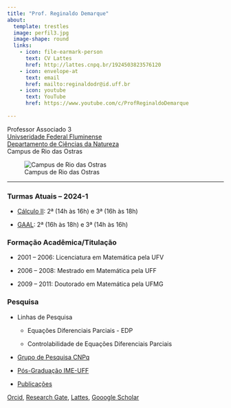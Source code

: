 ```yaml
---
title: "Prof. Reginaldo Demarque"
about:
  template: trestles
  image: perfil3.jpg
  image-shape: round
  links:
    - icon: file-earmark-person
      text: CV Lattes
      href: http://lattes.cnpq.br/1924503823576120
    - icon: envelope-at
      text: email
      href: mailto:reginaldodr@id.uff.br
    - icon: youtube
      text: YouTube
      href: https://www.youtube.com/c/ProfReginaldoDemarque
    
---
```


Professor Associado 3\
[Univseridade Federal Fluminense](http://www.uff.br) \
[Departamento de Ciências da Natureza](http://depcienciasdanatureza.uff.br/departamento/)\
Campus de Rio das Ostras

![Campus de Rio das Ostras](uff-ihs.jpg)

---

### Turmas Atuais -- 2024-1

- [Cálculo II](calculoII/c2-2024-1.qmd): 2ª (14h às 16h) e 3ª (16h às 18h) 

- [GAAL](gaal/gaal-2024-1.qmd): 2ª (16h às 18h) e 3ª (14h às 16h)

### Formação Acadêmica/Titulação

-   2001 -- 2006: Licenciatura em Matemática pela UFV

-   2006 -- 2008: Mestrado em Matemática pela UFF

-   2009 -- 2011: Doutorado em Matemática pela UFMG

### Pesquisa

- Linhas de Pesquisa
  -   Equações Diferenciais Parciais - EDP

  -   Controlabilidade de Equações Diferenciais Parciais

- [Grupo de Pesquisa CNPq](http://dgp.cnpq.br/dgp/espelhogrupo/8734602523044835)

- [Pós-Graduação IME-UFF](https://pgmat-uff.com.br/)

- [Publicações](pesquisa.qmd)

[Orcid](https://orcid.org/0000-0001-6891-7665), [Research Gate](https://www.researchgate.net/profile/Reginaldo_Demarque), [Lattes](http://lattes.cnpq.br/1924503823576120), [Gooogle Scholar](https://scholar.google.com.br/citations?user=taNb4t4AAAAJ&hl=pt-BR&oi=ao)

